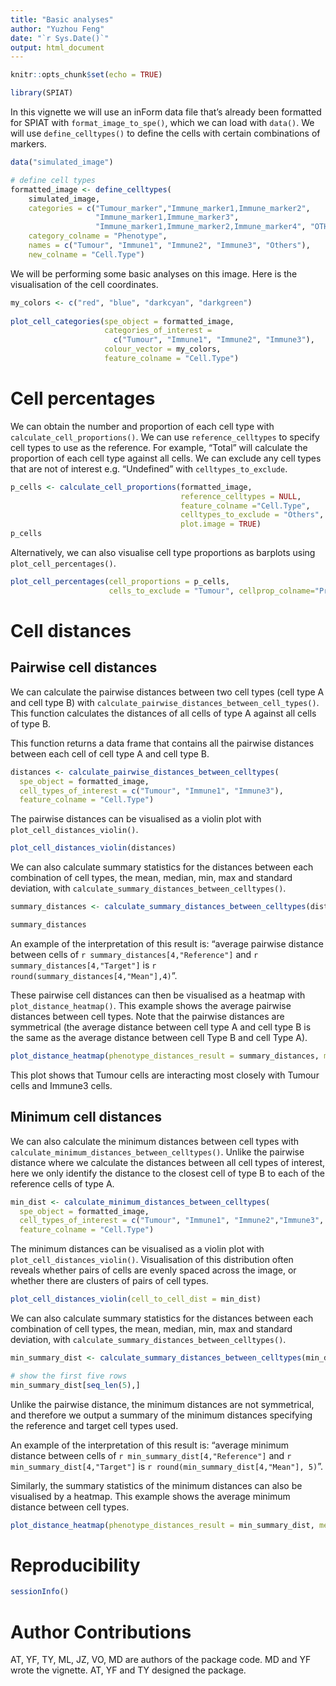 ```yaml
---
title: "Basic analyses"
author: "Yuzhou Feng"
date: "`r Sys.Date()`"
output: html_document
---
```


```r
knitr::opts_chunk$set(echo = TRUE)
```

```r
library(SPIAT)
```

In this vignette we will use an inForm data file that's already been
formatted for SPIAT with `format_image_to_spe()`, which we can load with
`data()`. We will use `define_celltypes()` to define the cells with certain 
combinations of markers.

```r
data("simulated_image")

# define cell types
formatted_image <- define_celltypes(
    simulated_image, 
    categories = c("Tumour_marker","Immune_marker1,Immune_marker2", 
                   "Immune_marker1,Immune_marker3", 
                   "Immune_marker1,Immune_marker2,Immune_marker4", "OTHER"), 
    category_colname = "Phenotype", 
    names = c("Tumour", "Immune1", "Immune2", "Immune3", "Others"),
    new_colname = "Cell.Type")
```

We will be performing some basic analyses on this image. Here is the 
visualisation of the cell coordinates.

```r
my_colors <- c("red", "blue", "darkcyan", "darkgreen")
  
plot_cell_categories(spe_object = formatted_image, 
                     categories_of_interest = 
                       c("Tumour", "Immune1", "Immune2", "Immune3"), 
                     colour_vector = my_colors, 
                     feature_colname = "Cell.Type")
```

# Cell percentages

We can obtain the number and proportion of each cell type with
`calculate_cell_proportions()`. We can use `reference_celltypes` to
specify cell types to use as the reference. For example, "Total" will
calculate the proportion of each cell type against all cells. We can
exclude any cell types that are not of interest e.g. "Undefined" with
`celltypes_to_exclude`.

```r
p_cells <- calculate_cell_proportions(formatted_image, 
                                      reference_celltypes = NULL, 
                                      feature_colname ="Cell.Type",
                                      celltypes_to_exclude = "Others",
                                      plot.image = TRUE)
p_cells
```

Alternatively, we can also visualise cell type proportions as barplots
using `plot_cell_percentages()`.

```r
plot_cell_percentages(cell_proportions = p_cells, 
                      cells_to_exclude = "Tumour", cellprop_colname="Proportion_name")

```

# Cell distances

## Pairwise cell distances

We can calculate the pairwise distances between two cell types (cell
type A and cell type B) with
`calculate_pairwise_distances_between_cell_types()`. This function
calculates the distances of all cells of type A against all cells of
type B.

This function returns a data frame that contains all the pairwise
distances between each cell of cell type A and cell type B.

```r
distances <- calculate_pairwise_distances_between_celltypes(
  spe_object = formatted_image, 
  cell_types_of_interest = c("Tumour", "Immune1", "Immune3"),
  feature_colname = "Cell.Type")
```

The pairwise distances can be visualised as a violin plot with
`plot_cell_distances_violin()`.

```r
plot_cell_distances_violin(distances)
```

We can also calculate summary statistics for the distances between each
combination of cell types, the mean, median, min, max and standard
deviation, with `calculate_summary_distances_between_celltypes()`.

```r
summary_distances <- calculate_summary_distances_between_celltypes(distances)

summary_distances
```

An example of the interpretation of this result is: "average pairwise
distance between cells of `r summary_distances[4,"Reference"]` and
`r summary_distances[4,"Target"]` is `r round(summary_distances[4,"Mean"],4)`".

These pairwise cell distances can then be visualised as a heatmap with
`plot_distance_heatmap()`. This example shows the average pairwise
distances between cell types. Note that the pairwise distances are
symmetrical (the average distance between cell type A and cell type B is
the same as the average distance between cell Type B and cell Type A).

```r
plot_distance_heatmap(phenotype_distances_result = summary_distances, metric = "mean")
```

This plot shows that Tumour cells are interacting most closely with
Tumour cells and Immune3 cells.

## Minimum cell distances

We can also calculate the minimum distances between cell types with
`calculate_minimum_distances_between_celltypes()`. Unlike the pairwise
distance where we calculate the distances between all cell types of
interest, here we only identify the distance to the closest cell of type
B to each of the reference cells of type A.

```r
min_dist <- calculate_minimum_distances_between_celltypes(
  spe_object = formatted_image, 
  cell_types_of_interest = c("Tumour", "Immune1", "Immune2","Immune3", "Others"),
  feature_colname = "Cell.Type")
```

The minimum distances can be visualised as a violin plot with
`plot_cell_distances_violin()`. Visualisation of this distribution often
reveals whether pairs of cells are evenly spaced across the image, or
whether there are clusters of pairs of cell types.

```r
plot_cell_distances_violin(cell_to_cell_dist = min_dist)
```

We can also calculate summary statistics for the distances between each
combination of cell types, the mean, median, min, max and standard
deviation, with `calculate_summary_distances_between_celltypes()`.

```r
min_summary_dist <- calculate_summary_distances_between_celltypes(min_dist)

# show the first five rows
min_summary_dist[seq_len(5),]
```

Unlike the pairwise distance, the minimum distances are not symmetrical,
and therefore we output a summary of the minimum distances specifying
the reference and target cell types used.

An example of the interpretation of this result is: "average minimum
distance between cells of `r min_summary_dist[4,"Reference"]` and
`r min_summary_dist[4,"Target"]` is `r round(min_summary_dist[4,"Mean"], 5)`".

Similarly, the summary statistics of the minimum distances can also be
visualised by a heatmap. This example shows the average minimum distance
between cell types.

```r
plot_distance_heatmap(phenotype_distances_result = min_summary_dist, metric = "mean")
```

# Reproducibility

```r
sessionInfo()
```

# Author Contributions

AT, YF, TY, ML, JZ, VO, MD are authors of the package code. MD and YF
wrote the vignette. AT, YF and TY designed the package.
